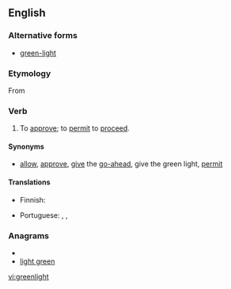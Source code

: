 ==English==

===Alternative forms===
* [[green-light]]

===Etymology===
From {{term|green light}}

===Verb===
{{en-verb|greenlights|greenlighting|'''[[greenlit]]''' ''or'' '''[[greenlighted]]'''}}

# {{transitive|idiomatic}} To [[approve]]; to [[permit]] to [[proceed]].

====Synonyms====
* {{i-c|approve}} [[allow]], [[approve]], [[give]] the [[go-ahead]], give the green light, [[permit]]

====Translations====
{{trans-top|to approve}}
* Finnish: {{t+|fi|näyttää}} {{t+|fi|vihreä|alt=vihreää}} {{t+|fi|valo|alt=valoa}}
{{trans-mid}}
* Portuguese: {{t-|pt|dar o sinal verde}}, {{t+|pt|permitir}}, {{t+|pt|aprovar}}
{{trans-bottom}}

===Anagrams===
* {{alphagram|eegghilnrt}}
* [[light green#English|light green]]

[[vi:greenlight]]